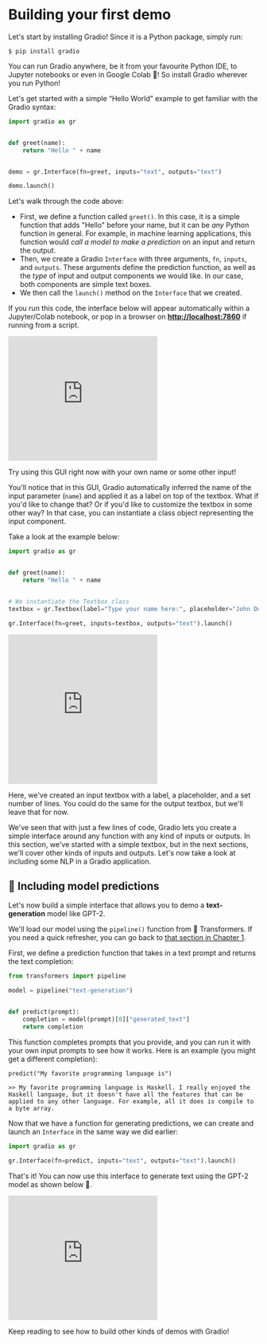 # Building your first demo

Let's start by installing Gradio! Since it is a Python package, simply run:

`$ pip install gradio `

You can run Gradio anywhere, be it from your favourite Python IDE, to Jupyter notebooks or even in Google Colab 🤯!
So install Gradio wherever you run Python!

Let's get started with a simple “Hello World” example to get familiar with the Gradio syntax:

```py
import gradio as gr


def greet(name):
    return "Hello " + name


demo = gr.Interface(fn=greet, inputs="text", outputs="text")

demo.launch()
```

Let's walk through the code above:

- First, we define a function called `greet()`. In this case, it is a simple function that adds "Hello" before your name, but it can be *any* Python function in general. For example, in machine learning applications, this function would *call a model to make a prediction* on an input and return the output.
- Then, we create a Gradio `Interface` with three arguments, `fn`, `inputs`, and `outputs`. These arguments define the prediction function, as well as the _type_ of input and output components we would like. In our case, both components are simple text boxes.
- We then call the `launch()` method on the `Interface` that we created.

If you run this code, the interface below will appear automatically within a Jupyter/Colab notebook, or pop in a browser on **[http://localhost:7860](http://localhost:7860/)** if running from a script.

<iframe src="https://hf.space/gradioiframe/course-demos/hello-world/+" frameBorder="0" height="250" title="Gradio app" class="container p-0 flex-grow space-iframe" allow="accelerometer; ambient-light-sensor; autoplay; battery; camera; document-domain; encrypted-media; fullscreen; geolocation; gyroscope; layout-animations; legacy-image-formats; magnetometer; microphone; midi; oversized-images; payment; picture-in-picture; publickey-credentials-get; sync-xhr; usb; vr ; wake-lock; xr-spatial-tracking" sandbox="allow-forms allow-modals allow-popups allow-popups-to-escape-sandbox allow-same-origin allow-scripts allow-downloads"></iframe>

Try using this GUI right now with your own name or some other input!

You'll notice that in this GUI, Gradio automatically inferred the name of the input parameter (`name`)
and applied it as a label on top of the textbox. What if you'd like to change that?
Or if you'd like to customize the textbox in some other way? In that case, you can
instantiate a class object representing the input component.

Take a look at the example below:

```py
import gradio as gr


def greet(name):
    return "Hello " + name


# We instantiate the Textbox class
textbox = gr.Textbox(label="Type your name here:", placeholder="John Doe", lines=2)

gr.Interface(fn=greet, inputs=textbox, outputs="text").launch()
```

<iframe src="https://hf.space/gradioiframe/course-demos/hello-world-custom/+" frameBorder="0" height="300" title="Gradio app" class="container p-0 flex-grow space-iframe" allow="accelerometer; ambient-light-sensor; autoplay; battery; camera; document-domain; encrypted-media; fullscreen; geolocation; gyroscope; layout-animations; legacy-image-formats; magnetometer; microphone; midi; oversized-images; payment; picture-in-picture; publickey-credentials-get; sync-xhr; usb; vr ; wake-lock; xr-spatial-tracking" sandbox="allow-forms allow-modals allow-popups allow-popups-to-escape-sandbox allow-same-origin allow-scripts allow-downloads"></iframe>

Here, we've created an input textbox with a label, a placeholder, and a set number of lines.
You could do the same for the output textbox, but we'll leave that for now.

We've seen that with just a few lines of code, Gradio lets you create a simple interface around any function
with any kind of inputs or outputs. In this section, we've started with a
simple textbox, but in the next sections, we'll cover other kinds of inputs and outputs. Let's now take a look at including some NLP in a Gradio application.


## 🤖 Including model predictions

Let's now build a simple interface that allows you to demo a **text-generation** model like GPT-2.

We'll load our model using the `pipeline()` function from 🤗 Transformers.
If you need a quick refresher, you can go back to [that section in Chapter 1](/course/chapter1/3#text-generation).

First, we define a prediction function that takes in a text prompt and returns the text completion:

```py
from transformers import pipeline

model = pipeline("text-generation")


def predict(prompt):
    completion = model(prompt)[0]["generated_text"]
    return completion
```

This function completes prompts that you provide, and you can run it with your own input prompts to see how it works. Here is an example (you might get a different completion):

```
predict("My favorite programming language is")
```

```
>> My favorite programming language is Haskell. I really enjoyed the Haskell language, but it doesn't have all the features that can be applied to any other language. For example, all it does is compile to a byte array.
```

Now that we have a function for generating predictions, we can create and launch an `Interface` in the same way we did earlier:

```py
import gradio as gr

gr.Interface(fn=predict, inputs="text", outputs="text").launch()
```


That's it! You can now use this interface to generate text using the GPT-2 model as shown below 🤯.

<iframe src="https://hf.space/gradioiframe/course-demos/gpt-2/+" frameBorder="0" height="250" title="Gradio app" class="container p-0 flex-grow space-iframe" allow="accelerometer; ambient-light-sensor; autoplay; battery; camera; document-domain; encrypted-media; fullscreen; geolocation; gyroscope; layout-animations; legacy-image-formats; magnetometer; microphone; midi; oversized-images; payment; picture-in-picture; publickey-credentials-get; sync-xhr; usb; vr ; wake-lock; xr-spatial-tracking" sandbox="allow-forms allow-modals allow-popups allow-popups-to-escape-sandbox allow-same-origin allow-scripts allow-downloads"></iframe>

Keep reading to see how to build other kinds of demos with Gradio!
